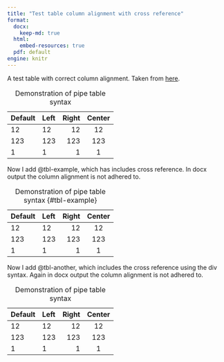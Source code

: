 ```yaml
---
title: "Test table column alignment with cross reference"
format:
  docx:
    keep-md: true
  html:
    embed-resources: true
  pdf: default
engine: knitr
---
```


A test table with correct column alignment. Taken from [here](https://quarto.org/docs/authoring/tables.html#markdown-tables).

| Default | Left | Right | Center |
|---------|:-----|------:|:------:|
| 12      | 12   |    12 |   12   |
| 123     | 123  |   123 |  123   |
| 1       | 1    |     1 |   1    |

: Demonstration of pipe table syntax

Now I add @tbl-example, which has includes cross reference. In docx output the column alignment is not adhered to.

| Default | Left | Right | Center |
|---------|:-----|------:|:------:|
| 12      | 12   |    12 |   12   |
| 123     | 123  |   123 |  123   |
| 1       | 1    |     1 |   1    |

: Demonstration of pipe table syntax {#tbl-example}

Now I add @tbl-another, which includes the cross reference using the div syntax. Again in docx output the column alignment is not adhered to.

::: {#tbl-another}

| Default | Left | Right | Center |
|---------|:-----|------:|:------:|
| 12      | 12   |    12 |   12   |
| 123     | 123  |   123 |  123   |
| 1       | 1    |     1 |   1    |

: Demonstration of pipe table syntax

:::
